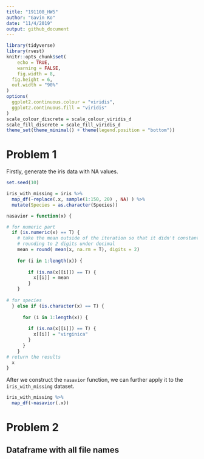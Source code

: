 ```yaml
---
title: "191108_HW5"
author: "Gavin Ko"
date: "11/4/2019"
output: github_document
---
```


```r
library(tidyverse)
library(rvest)
knitr::opts_chunk$set(
	echo = TRUE,
	warning = FALSE,
	fig.width = 8, 
  fig.height = 6,
  out.width = "90%"
)
options(
  ggplot2.continuous.colour = "viridis",
  ggplot2.continuous.fill = "viridis"
)
scale_colour_discrete = scale_colour_viridis_d
scale_fill_discrete = scale_fill_viridis_d
theme_set(theme_minimal() + theme(legend.position = "bottom"))
```

# Problem 1

Firstly, generate the iris data with NA values.
```r
set.seed(10)

iris_with_missing = iris %>% 
  map_df(~replace(.x, sample(1:150, 20) , NA) ) %>%
  mutate(Species = as.character(Species))
```


```r
nasavior = function(x) {

# for numeric part
  if (is.numeric(x) == T) {
    # take the mean outside of the iteration so that it didn't constantly changes as we fill in NAs
    # rounding to 2 digits under decimal
    mean = round( mean(x, na.rm = T), digits = 2)
    
    for (i in 1:length(x)) {
      
        if (is.na(x[[i]]) == T) {
          x[[i]] = mean
        }
    }
    
# for species
  } else if (is.character(x) == T) {
    
      for (i in 1:length(x)) {
      
        if (is.na(x[[i]]) == T) {
          x[[i]] = "virginica"
        }
      }
    }
# return the results   
  x
}

```

After we construct the `nasavior` function, we can further apply it to the `iris_with_missing` dataset. 

```r
iris_with_missing %>% 
  map_df(~nasavior(.x))

```

# Problem 2

## Dataframe with all file names

```r

```


